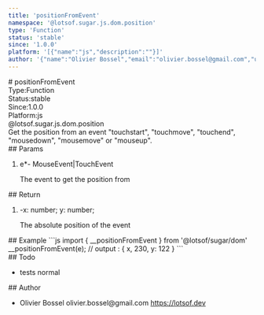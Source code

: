 ```yaml
---
title: 'positionFromEvent'
namespace: '@lotsof.sugar.js.dom.position'
type: 'Function'
status: 'stable'
since: '1.0.0'
platform: '[{"name":"js","description":""}]'
author: '{"name":"Olivier Bossel","email":"olivier.bossel@gmail.com","url":"https://lotsof.dev"}'
---
```

<div class="docmap-mdx">
# positionFromEvent
<div class="_metas">
<div class="_type"><span class="_type-label">Type:</span><span class="_type-value">Function</span></div>
<div class="_status"><span class="_status-label">Status:</span><span class="_status-value -stable">stable</span></div>
<div class="_since"><span class="_since-label">Since:</span><span class="_since-value">1.0.0</span></div>
<div class="_platform"><span class="_platform-label">Platform:</span><span class="_platform-value -js">js</span></div>
</div>
<div class="_namespace">@lotsof.sugar.js.dom.position</div>
<div class="_description typo-format typo-rhythm">
Get the position from an event &quot;touchstart&quot;, &quot;touchmove&quot;, &quot;touchend&quot;, &quot;mousedown&quot;, &quot;mousemove&quot; or &quot;mouseup&quot;.
</div>
<div class="_params">
## Params
<ol class="_list">
<li class="_item">
<span class="_name">e<span class="_required">*</span></span><span class="_default">-</span> <span class="_type">MouseEvent&vert;TouchEvent</span>
<p class="_description">The event to get the position from</p>
</li>
</ol>
</div>
<div class="_return">
## Return
<ol class="_list">
<li class="_item">
<span class="_default">-</span><span class="_type">x&colon; number&semi; y&colon; number&semi;</span>
<p class="_description">The absolute position of the event</p>
</li>
</ol>
</div>
<div class="_examples">
## Example
```js
import { __positionFromEvent } from '@lotsof/sugar/dom'
__positionFromEvent(e);
// output : { x, 230, y: 122 }
```
</div>
<div class="_todo">
## Todo
<ul class="_list">
<li class="_item">
<span class="_description">tests</span>
<span class="_priority -normal">normal</span>
</li>
</ul>
</div>
<div class="_author">
## Author
<ul class="_list">
<li class="_item">
<span class="_name">Olivier Bossel</span>
<span class="_email">olivier.bossel@gmail.com</span>
<a href="https://lotsof.dev" target="_blank" class="_url">https://lotsof.dev</a>
</li>
</ul>
</div>
</div>